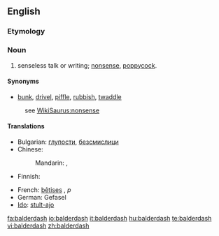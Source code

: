 {{wikipedia}}
==English==

===Etymology===
{{unk.}}

===Noun===
{{en-noun|-}}

# senseless talk or writing; [[nonsense]], [[poppycock]].
<!-- # a rapidly receding hairline
# {{vulgar}} adulterated wine -->

====Synonyms====
* [[bunk]], [[drivel]], [[piffle]], [[rubbish]], [[twaddle]]
: see [[WikiSaurus:nonsense]]

====Translations====
{{trans-top|nonsense}}
* Bulgarian: [[глупости]], [[безсмислици]]
* Chinese:
*: Mandarin: {{t|cmn|胡說八道|sc=Hani}}, {{t|cmn|胡说八道|tr=húshuōbādào|sc=Hani}}
* Finnish: {{t-|fi|soopa}}
{{trans-mid}}
* French: [[bêtise]]s {{f}}, ''p''
* German: Gefasel {{n}}
* [[Ido]]: [[stulto|stult-ajo]]
{{trans-bottom}}
<!--SOED-->

[[fa:balderdash]]
[[io:balderdash]]
[[it:balderdash]]
[[hu:balderdash]]
[[te:balderdash]]
[[vi:balderdash]]
[[zh:balderdash]]